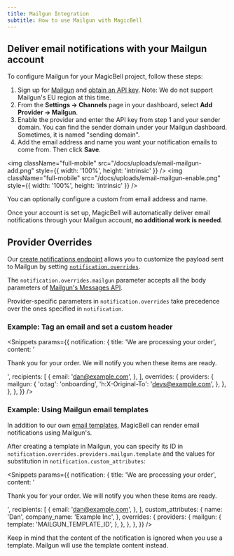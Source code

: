 ```yaml
---
title: Mailgun Integration
subtitle: How to use Mailgun with MagicBell
---
```


## Deliver email notifications with your Mailgun account

To configure Mailgun for your MagicBell project, follow these steps:

1. Sign up for [Mailgun](https://signup.mailgun.com/new/signup) and [obtain an API key](https://help.mailgun.com/hc/en-us/articles/203380100-Where-can-I-find-my-API-key-and-SMTP-credentials-). Note: We do not support Mailgun's EU region at this time.
1. From the **Settings &rarr; Channels** page in your dashboard, select **Add Provider &rarr; Mailgun**.
1. Enable the provider and enter the API key from step 1 and your sender domain. You can find the sender domain under your Mailgun dashboard. Sometimes, it is named "sending domain".
1. Add the email address and name you want your notification emails to come from. Then click **Save**.

<img
  className="full-mobile"
  src="/docs/uploads/email-mailgun-add.png"
  style={{ width: '100%', height: 'intrinsic' }}
/>
<img
  className="full-mobile"
  src="/docs/uploads/email-mailgun-enable.png"
  style={{ width: '100%', height: 'intrinsic' }}
/>

<Note>You can optionally configure a custom from email address and name.</Note>

Once your account is set up, MagicBell will automatically deliver email notifications through your Mailgun account, **no
additional work is needed**.

## Provider Overrides

Our [create notifications endpoint](/docs/rest-api/reference#create-notification) allows you to customize the payload sent to Mailgun by setting [`notification.overrides`](/docs/overrides).

The `notification.overrides.mailgun` parameter accepts all the body parameters of [Mailgun's Messages API](https://documentation.mailgun.com/en/latest/api-sending.html#sending).

Provider-specific parameters in `notification.overrides` take precedence over the ones specified in `notification`.

### Example: Tag an email and set a custom header

<Snippets
  params={{
    notification: {
      title: 'We are processing your order',
      content:
        '<p>Thank you for your order. We will notify you when these items are ready.</p>',
      recipients: [
        {
          email: 'dan@example.com',
        },
      ],
      overrides: {
        providers: {
          mailgun: {
            'o:tag': 'onboarding',
            'h:X-Original-To': 'devs@example.com',
          },
        },
      },
    },
  }}
/>

### Example: Using Mailgun email templates

In addition to our own [email templates](/docs/templates), MagicBell can render email notifications using Mailgun's.

After creating a template in Mailgun, you can specify its ID in `notification.overrides.providers.mailgun.template` and the values for substitution in `notification.custom_attributes`:

<Snippets
  params={{
    notification: {
      title: 'We are processing your order',
      content:
        '<p>Thank you for your order. We will notify you when these items are ready.</p>',
      recipients: [
        {
          email: 'dan@example.com',
        },
      ],
      custom_attributes: {
        name: 'Dan',
        company_name: 'Example Inc',
      },
      overrides: {
        providers: {
          mailgun: {
            template: 'MAILGUN_TEMPLATE_ID',
          },
        },
      },
    },
  }}
/>

Keep in mind that the content of the notification is ignored when you use a
template. Mailgun will use the template content instead.
